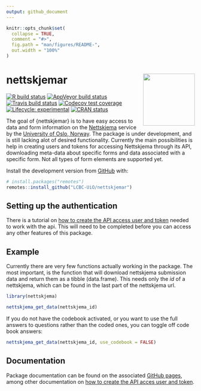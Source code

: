 ```yaml
---
output: github_document
---
```


<!-- README.md is generated from README.Rmd. Please edit that file -->

```r
knitr::opts_chunk$set(
  collapse = TRUE,
  comment = "#>",
  fig.path = "man/figures/README-",
  out.width = "100%"
)
```

# nettskjemar <img src='man/figures/logo.png' align="right" height="138.5" />

<!-- badges: start -->
[![R build status](https://github.com/LCBC-UiO/nettskjemar/workflows/R-CMD-check/badge.svg)](https://github.com/LCBC-UiO/nettskjemar/actions)
[![AppVeyor build status](https://ci.appveyor.com/api/projects/status/github/LCBC-UiO/nettskjemar?branch=master&svg=true)](https://ci.appveyor.com/project/LCBC-UiO/nettskjemar)
[![Travis build status](https://travis-ci.org/LCBC-UiO/nettskjemar.svg?branch=master)](https://travis-ci.org/LCBC-UiO/nettskjemar)
[![Codecov test coverage](https://codecov.io/gh/LCBC-UiO/nettskjemar/branch/master/graph/badge.svg)](https://codecov.io/gh/LCBC-UiO/nettskjemar?branch=master)
[![Lifecycle: experimental](https://img.shields.io/badge/lifecycle-experimental-orange.svg)](https://www.tidyverse.org/lifecycle/#experimental)
[![CRAN status](https://www.r-pkg.org/badges/version/nettskjemar)](https://CRAN.R-project.org/package=nettskjemar)
<!-- badges: end -->

The goal of {nettskjemar} is to have easy access to data and form information on the [Nettskjema](https://nettskjema.uio.no/) service by the [University of Oslo, Norway](https://www.uio.no/english/).
The package is under development, and is still lacking alot of desired functionality.
Currently the main possibilities is help in creating users and tokens for accessing Nettskjema through its API, downloading meta-data about specific forms and data associated with a specific form.
Not all types of form elements are supported yet. 

Install the development version from [GitHub](https://github.com/) with:

```r
# install.packages("remotes")
remotes::install_github("LCBC-UiO/nettskjemar")
```

## Setting up the authentication
There is a tutorial on [how to create the API access user and token](https://lcbc-uio.github.io/nettskjemar/articles/auth_setup.html) needed to work with the api.
This will need to be completed before you can access any other features of this package.

## Example

Currently there are very few functions actually working in the package.
The most important, is the function that will download nettskjema submission data and return them as a tibble (data.frame). 
This needs only the _id_ of a nettskjema, which can be found in the last part of the nettskjema url.

```r
library(nettskjema)

nettskjema_get_data(nettskjema_id)
```

If you do not have the codebook activated, or you want to use the full answers to questions rather than the coded ones, you can toggle off code book answers:

```r
nettskjema_get_data(nettskjema_id, use_codebook = FALSE)
```


## Documentation
Package documentation can be found on the associated [GitHub pages](https://lcbc-uio.github.io/nettskjemar/), among other documentation on [how to create the API acces user and token](https://lcbc-uio.github.io/nettskjemar/articles/auth_setup.html).

